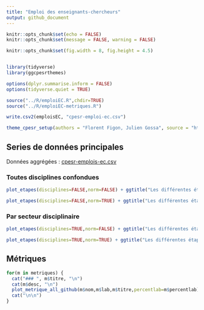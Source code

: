 ```yaml
---
title: "Emploi des enseignants-chercheurs"
output: github_document
---
```


```r
knitr::opts_chunk$set(echo = FALSE)
knitr::opts_chunk$set(message = FALSE, warning = FALSE)

knitr::opts_chunk$set(fig.width = 8, fig.height = 4.5)


library(tidyverse)
library(ggcpesrthemes)

options(dplyr.summarise.inform = FALSE)
options(tidyverse.quiet = TRUE)

source("../R/emploiEC.R",chdir=TRUE)
source("../R/emploiEC-metriques.R")

write.csv2(emploisEC, "cpesr-emploi-ec.csv")

theme_cpesr_setup(authors = "Florent Figon, Julien Gossa", source = "https://github.com/cpesr/emploiESR")
```
## Series de données principales

Données aggrégées : [cpesr-emplois-ec.csv](cpesr-emplois-ec.csv)

### Toutes disciplines confondues

```r
plot_etapes(disciplines=FALSE,norm=FALSE) + ggtitle("Les différentes étapes du recrutement des Maîtres⋅ses de Conférences")
```

```r
plot_etapes(disciplines=FALSE,norm=TRUE) + ggtitle("Les différentes étapes du recrutement des Maîtres⋅ses de Conférences", subtitle = "base 100 pour la première année)")
```

### Par secteur disciplinaire

```r
plot_etapes(disciplines=TRUE,norm=FALSE) + ggtitle("Les différentes étapes du recrutement des Maîtres⋅ses de Conférences")
```

```r
plot_etapes(disciplines=TRUE,norm=TRUE) + ggtitle("Les différentes étapes du recrutement des Maîtres⋅ses de Conférences", subtitle = "base 100 pour la première année)")
```

## Métriques

```r
for(m in metriques) {
  cat("### ", m$titre, "\n")
  cat(m$desc, "\n")
  plot_metrique_all_github(m$nom,m$lab,m$titre,percentlab=m$percentlab)
  cat("\n\n")
}
```


